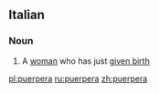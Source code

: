 ==Italian==

===Noun===
{{it-noun|puerper|f|a|e}}

# A [[woman]] who has just [[given birth]]

[[pl:puerpera]]
[[ru:puerpera]]
[[zh:puerpera]]